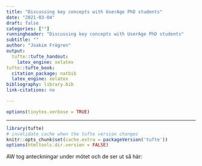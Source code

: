 ```yaml
---
title: "Discussing key concepts with UserAge PhD students"
date: "2021-03-04"
draft: false
categories: [""]
runningheader: "Discussing key concepts with UserAge PhD students" 
subtitle: ""
author: "Joakim Frögren"
output:
  tufte::tufte_handout:
    latex_engine: xelatex
tufte::tufte_book:
  citation_package: natbib
  latex_engine: xelatex
bibliography: library.bib
link-citations: no

---
```


```r
options(tinytex.verbose = TRUE)
```
---

```r
library(tufte)
# invalidate cache when the tufte version changes
knitr::opts_chunk$set(cache.extra = packageVersion('tufte'))
options(htmltools.dir.version = FALSE)
```


AW tog anteckningar under mötet och de ser ut så här:


















